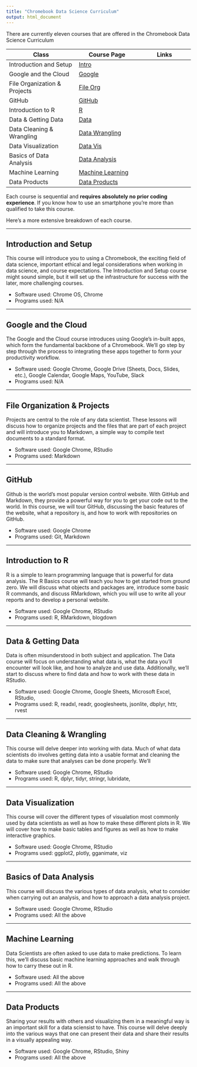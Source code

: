 ```yaml
---
title: "Chromebook Data Science Curriculum"
output: html_document
---
```


There are currently eleven courses that are offered in the Chromebook Data Science Curriculum

Class | Course Page | Links
---------------------|-------------------|----------------
Introduction and Setup | [Intro](#introduction-and-setup) | 
Google and the Cloud | [Google](#google-and-the-cloud) |
File Organization & Projects | [File Org](#file-organization-&-products) |
GitHub | [GitHub](#github) | 
Introduction to R | [R ](#r-basics) |
Data & Getting Data | [Data](#data) |
Data Cleaning & Wrangling | [Data Wrangling](#data-wrangling) |
Data Visualization | [Data Vis](#data-vis) |
Basics of Data Analysis | [Data Analysis](#data-analysis) |
Machine Learning | [Machine Learning](#machine-learning) |
Data Products | [Data Products](#data-products) |

Each course is sequential and **requires absolutely no prior coding experience**. If you know how to use an smartphone you're more than qualified to take this course.

Here's a more extensive breakdown of each course.

-----

## Introduction and Setup
This course will introduce you to using a Chromebook, the exciting field of data science, important ethical and legal considerations when working in data science, and course expectations. The Introduction and Setup course might sound simple, but it will set up the infrastructure for success with the later, more challenging courses.

* Software used: Chrome OS, Chrome
* Programs used: N/A

-----

## Google and the Cloud
The Google and the Cloud course introduces using Google's in-built apps, which form the fundamental backbone of a Chromebook. We'll go step by step through the process to integrating these apps together to form your productivity workflow.

* Software used: Google Chrome, Google Drive (Sheets, Docs, Slides, etc.), Google Calendar, Google Maps, YouTube, Slack  
* Programs used: N/A

-----

## File Organization & Projects
Projects are central to the role of any data scientist. These lessons will discuss how to organize projects and the files that are part of each project and will introduce you to Markdown, a simple way to compile text documents to a standard format.

* Software used: Google Chrome, RStudio
* Programs used: Markdown

-----


## GitHub 
Github is the world's most popular version control website. With GitHub and Markdown, they provide a powerful way for you to get your code out to the world. In this course, we will tour GitHub, discussing the basic features of the website, what a repository is, and how to work with repositories on GitHub.

* Software used: Google Chrome
* Programs used: Git, Markdown

-----

## Introduction to R
R is a simple to learn programming language that is powerful for data analysis. The R Basics course will teach you how to get started from ground zero. We will discuss what objects and packages are, introduce some basic R commands, and discuss RMarkdown, which you will use to write all your reports and to develop a personal website. 

* Software used: Google Chrome, RStudio 
* Programs used: R, RMarkdown, blogdown

-----

## Data & Getting Data 
Data is often misunderstood in both subject and application. The Data course will focus on understanding what data is, what the data you'll encounter will look like, and how to analyze and use data. Additionally, we'll start to discuss where to find data and how to work with these data in RStudio.

* Software used: Google Chrome, Google Sheets, Microsoft Excel, RStudio, 
* Programs used: R, readxl, readr, googlesheets, jsonlite, dbplyr, httr, rvest

-----

## Data Cleaning & Wrangling
This course will delve deeper into working with data. Much of what data scientists do involves getting data into a usable format and cleaning the data to make sure that analyses can be done properly. We'll 

* Software used: Google Chrome, RStudio
* Programs used: R, dplyr, tidyr, stringr, lubridate, 

-----

## Data Visualization
This course will cover the different types of visualation most commonly used by data scientists as well as how to make these different plots in R. We will cover how to make basic tables and figures as well as how to make interactive graphics. 

* Software used: Google Chrome, RStudio
* Programs used: ggplot2, plotly, gganimate, viz

-----

## Basics of Data Analysis
This course will discuss the various types of data analysis, what to consider when carrying out an analysis, and how to approach a data analysis project.  

* Software used: Google Chrome, RStudio
* Programs used: All the above

-----

## Machine Learning
Data Scientists are often asked to use data to make predictions. To learn this, we'll discuss basic machine learning approaches and walk through how to carry these out in R.

* Software used: All the above
* Programs used: All the above

-----

## Data Products
Sharing your results with others and visualizing them in a meaningful way is an important skill for a data sciensist to have. This course will delve deeply into the various ways that one can present their data and share their results in a visually appealing way. 

* Software used: Google Chrome, RStudio, Shiny
* Programs used: All the above